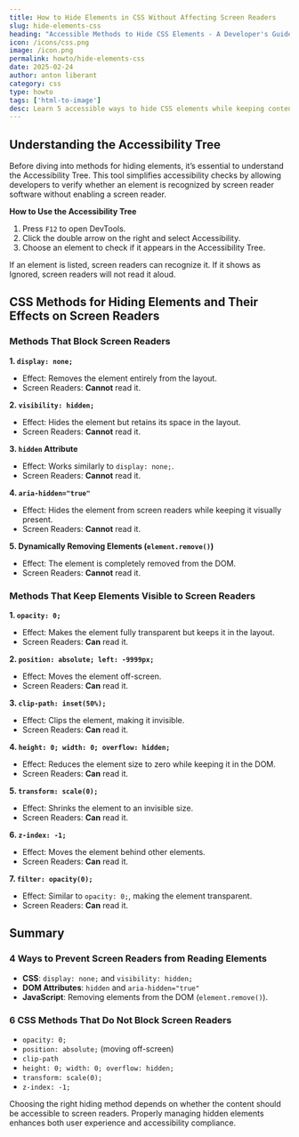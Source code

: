 ```yaml
---
title: How to Hide Elements in CSS Without Affecting Screen Readers
slug: hide-elements-css
heading: "Accessible Methods to Hide CSS Elements - A Developer's Guide"
icon: /icons/css.png
image: /icon.png
permalink: howto/hide-elements-css
date: 2025-02-24
author: anton liberant
category: css
type: howto
tags: ['html-to-image']
desc: Learn 5 accessible ways to hide CSS elements while keeping content available to screen readers. Compare visibility, display, and position methods for accessibility.
---
```


## Understanding the Accessibility Tree

Before diving into methods for hiding elements, it’s essential to understand the Accessibility Tree. This tool simplifies accessibility checks by allowing developers to verify whether an element is recognized by screen reader software without enabling a screen reader.

**How to Use the Accessibility Tree**

1. Press `F12` to open DevTools.
2. Click the double arrow on the right and select Accessibility.
3. Choose an element to check if it appears in the Accessibility Tree.

If an element is listed, screen readers can recognize it. If it shows as Ignored, screen readers will not read it aloud.

## CSS Methods for Hiding Elements and Their Effects on Screen Readers

### Methods That Block Screen Readers

**1. `display: none;`**

- Effect: Removes the element entirely from the layout.
- Screen Readers: **Cannot** read it.

**2. `visibility: hidden;`**

- Effect: Hides the element but retains its space in the layout.
- Screen Readers: **Cannot** read it.

**3. `hidden` Attribute**

- Effect: Works similarly to `display: none;`.
- Screen Readers: **Cannot** read it.

**4. `aria-hidden="true"`**

- Effect: Hides the element from screen readers while keeping it visually present.
- Screen Readers: **Cannot** read it.

**5. Dynamically Removing Elements (`element.remove()`)**

- Effect: The element is completely removed from the DOM.
- Screen Readers: **Cannot** read it.

### Methods That Keep Elements Visible to Screen Readers

**1. `opacity: 0;`**

- Effect: Makes the element fully transparent but keeps it in the layout.
- Screen Readers: **Can** read it.

**2. `position: absolute; left: -9999px;`**

- Effect: Moves the element off-screen.
- Screen Readers: **Can** read it.

**3. `clip-path: inset(50%);`**

- Effect: Clips the element, making it invisible.
- Screen Readers: **Can** read it.

**4. `height: 0; width: 0; overflow: hidden;`**

- Effect: Reduces the element size to zero while keeping it in the DOM.
- Screen Readers: **Can** read it.

**5. `transform: scale(0);`**

- Effect: Shrinks the element to an invisible size.
- Screen Readers: **Can** read it.

**6. `z-index: -1;`**

- Effect: Moves the element behind other elements.
- Screen Readers: **Can** read it.

**7. `filter: opacity(0);`**

- Effect: Similar to `opacity: 0;`, making the element transparent.
- Screen Readers: **Can** read it.

## Summary

### 4 Ways to Prevent Screen Readers from Reading Elements

- **CSS**: `display: none;` and `visibility: hidden;`
- **DOM Attributes**: `hidden` and `aria-hidden="true"`
- **JavaScript**: Removing elements from the DOM (`element.remove()`).

### 6 CSS Methods That Do Not Block Screen Readers

- `opacity: 0;`
- `position: absolute;` (moving off-screen)
- `clip-path`
- `height: 0; width: 0; overflow: hidden;`
- `transform: scale(0);`
- `z-index: -1;`

Choosing the right hiding method depends on whether the content should be accessible to screen readers. Properly managing hidden elements enhances both user experience and accessibility compliance.

